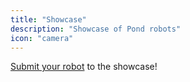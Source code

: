 ```yaml
---
title: "Showcase"
description: "Showcase of Pond robots"
icon: "camera"
---
```


[Submit your robot](https://github.com/ecto/pond/issues/new?assignees=&labels=showcase&template=showcase.yml&title=Showcase+-+%5BYour+Robot%5D) to the showcase!